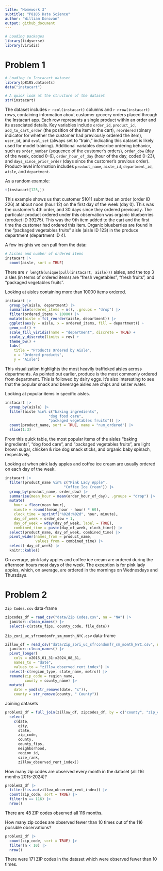 ```yaml
---
title: "Homework 3"
subtitle: "P8105 Data Science"
author: "William Donovan"
output: github_document
---
```


```r
# Loading packages
library(tidyverse)
library(viridis)
```

# Problem 1

```r
# Loading in Instacart dataset
library(p8105.datasets)
data("instacart")

# A quick look at the structure of the dataset
str(instacart)
```

The dataset includes `r ncol(instacart)` columns and `r nrow(instacart)` rows, containing information about customer grocery orders placed through the Instacart app. Each row represents a single product within an order and its associated details. Key variables include `order_id`, `product_id`, `add_to_cart_order` (the position of the item in the cart), `reordered` (binary indicator for whether the customer had previously ordered the item), `user_id`, and `eval_set` (always set to “train,” indicating this dataset is likely used for model training). Additional variables describe ordering behavior, such as `order_number` (sequence of the customer’s orders), `order_dow` (day of the week, coded 0–6), `order_hour_of_day` (hour of the day, coded 0–23), and `days_since_prior_order` (days since the customer’s previous order). Product-level information includes `product_name`, `aisle_id`, `department_id`, `aisle`, and `department`.

As a random example:
```r
t(instacart[123,])
```
This example shows us that customer 51011 submitted an order (order ID 226) at about noon (hour 12) on the first day of the week (day 0). This was the customer's 4th order, and 30 days since they ordered previously. The particular product ordered under this observation was organic blueberries (product ID 39275). This was the 9th item added to the cart and the first time the customer had ordered this item. Organic blueberries are found in the "packaged vegetables fruits" aisle (aisle ID 123) in the produce department (department ID 4).

A few insights we can pull from the data:
```r
# Aisles and number of ordered items
instacart |>
  count(aisle, sort = TRUE)
```
There are `r length(unique(pull(instacart, aisle)))` aisles, and the top 3 aisles (in terms of ordered items) are "fresh vegetables", "fresh fruits", and "packaged vegetables fruits".

Looking at aisles containing more than 10000 items ordered.
```r
instacart |>
  group_by(aisle, department) |>
  summarise(ordered_items = n(), .groups = "drop") |>
  filter(ordered_items > 10000) |>
  mutate(aisle = fct_reorder(aisle, department)) |>
  ggplot(aes(y = aisle, x = ordered_items, fill = department)) +
  geom_col() +
  scale_fill_viridis(name = "department", discrete = TRUE) +
  scale_y_discrete(limits = rev) +
  theme_bw() +
  labs(
    title = "Products Ordered by Aisle",
    x = "Ordered products",
    y = "Aisle")
```
This visualization highlights the most heavily trafficked aisles across departments. As pointed out earlier, produce is the most commonly ordered from department. This is followed by dairy eggs. It's also interesting to see that the popular snack and beverage aisles are chips and selzer water.

Looking at popular items in specific aisles.
```r
instacart |>
  group_by(aisle) |>
  filter(aisle %in% c("baking ingredients", 
                    "dog food care", 
                    "packaged vegetables fruits")) |>
  count(product_name, sort = TRUE, name = "num_ordered") |>
  slice(1:3)
```
From this quick table, the most popular items of the aisles "baking ingredients", "dog food care", and "packaged vegetables fruits", are light brown sugar, chicken & rice dog snack sticks, and organic baby spinach, respectively.

Looking at when pink lady apples and coffee ice cream are usually ordered on each day of the week.
```r
instacart |>
  filter(product_name %in% c("Pink Lady Apple",
                           "Coffee Ice Cream")) |>
  group_by(product_name, order_dow) |>
  summarise(mean_hour = mean(order_hour_of_day), .groups = "drop") |>
  mutate(
    hour = floor(mean_hour),
    minute = round((mean_hour - hour) * 60),
    clock_time = sprintf("%02d:%02d", hour, minute),
    day_of_week = order_dow + 1,
    day_of_week = wday(day_of_week, label = TRUE),
    combined_time = paste(day_of_week, clock_time)) |>
  select(product_name, day_of_week, combined_time) |>
  pivot_wider(names_from = product_name,
              values_from = combined_time) |>
  select(-day_of_week) |>
  knitr::kable()
```
On average, pink lady apples and coffee ice cream are ordered during the afternoon hours most days of the week. The exception is for pink lady apples, which, on average, are ordered in the mornings on Wednesdays and Thursdays.

# Problem 2

`Zip Codes.csv` data-frame
```r
zipcodes_df = read_csv("data/Zip Codes.csv", na = "NA") |>
  janitor::clean_names() |>
  select(-c(state_fips, county_code, file_date))
```

`Zip_zori_uc_sfrcondomfr_sm_month_NYC.csv` data-frame
```r
zillow_df = read_csv("data/Zip_zori_uc_sfrcondomfr_sm_month_NYC.csv", na = "NA") |>
  janitor::clean_names() |>
  pivot_longer(
    cols = x2015_01_31:x2024_08_31,
    names_to = "date",
    values_to = "zillow_observed_rent_index") |>
  select(-c(region_type, state_name, metro)) |>
  rename(zip_code = region_name,
         county = county_name) |>
  mutate(
    date = ymd(str_remove(date, "x")),
    county = str_remove(county, " County"))
```

Joining datasets
```r
problem2_df = full_join(zillow_df, zipcodes_df, by = c("county", "zip_code")) |>
  select(
    c(date,
      city,
      state,
      zip_code,
      county,
      county_fips,
      neighborhood,
      region_id,
      size_rank,
      zillow_observed_rent_index))
```

How many zip codes are observed every month in the dataset (all 116 months 2015-2024)?
```r
problem2_df |>
  filter(!is.na(zillow_observed_rent_index)) |>
  count(zip_code, sort = TRUE) |>
  filter(n == 116) |>
  nrow()
```
There are 48 ZIP codes observed all 116 months.

How many zip codes are observed fewer than 10 times out of the 116 possible observations?
```r
problem2_df |>
  count(zip_code, sort = TRUE) |>
  filter(n < 10) |>
  nrow()
```
There were 171 ZIP codes in the dataset which were observed fewer than 10 times.



